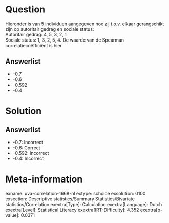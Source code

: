 Question
========

Hieronder is van 5 individuen aangegeven hoe zij t.o.v. elkaar
gerangschikt zijn op autoritair gedrag en sociale status:\
Autoritair gedrag: 4, 5, 3, 2, 1\
Sociale status: 1, 3, 2, 5, 4. De waarde van de Spearman
correlatiecoëfficiënt is hier

Answerlist
----------

* -0.7
* -0.6
* -0.592
* -0.4

Solution
========

Answerlist
----------

* -0.7: Incorrect
* -0.6: Correct
* -0.592: Incorrect
* -0.4: Incorrect

Meta-information
================
exname: uva-correlation-1668-nl
extype: schoice
exsolution: 0100
exsection: Descriptive statistics/Summary Statistics/Bivariate statistics/Correlation
exextra[Type]: Calculation
exextra[Language]: Dutch
exextra[Level]: Statistical Literacy
exextra[IRT-Difficulty]: 4.352
exextra[p-value]: 0.0371
